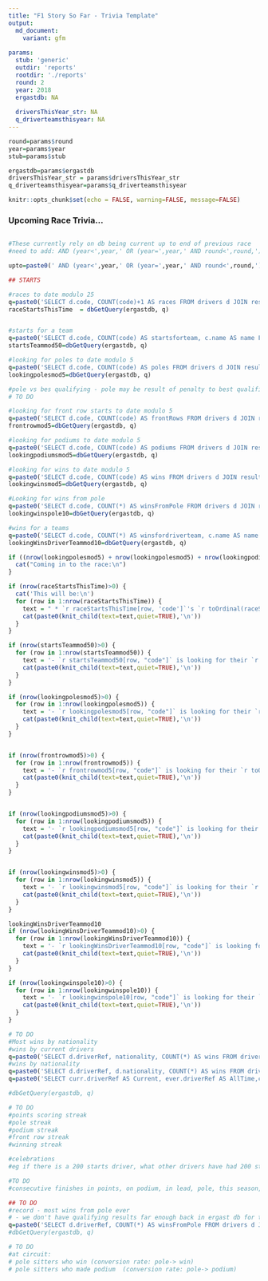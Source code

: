 ```yaml
---
title: "F1 Story So Far - Trivia Template"
output:
  md_document:
    variant: gfm
    
params:
  stub: 'generic'
  outdir: 'reports'
  rootdir: './reports'
  round: 2
  year: 2018
  ergastdb: NA
 
  driversThisYear_str: NA
  q_driverteamsthisyear: NA
---
```


```r

round=params$round
year=params$year
stub=params$stub

ergastdb=params$ergastdb
driversThisYear_str = params$driversThisYear_str
q_driverteamsthisyear=params$q_driverteamsthisyear

knitr::opts_chunk$set(echo = FALSE, warning=FALSE, message=FALSE)
```




### Upcoming Race Trivia...


```r

```

```r

#These currently rely on db being current up to end of previous race
#need to add: AND (year<',year,' OR (year=',year,' AND round<',round,'))

upto=paste0(' AND (year<',year,' OR (year=',year,' AND round<',round,')) ')

## STARTS

#races to date modulo 25
q=paste0('SELECT d.code, COUNT(code)+1 AS races FROM drivers d JOIN results rs WHERE d.driverId=rs.driverId AND code IN (',driversThisYear_str,') GROUP BY code HAVING races>1 AND races % 25 = 0')
raceStartsThisTime  = dbGetQuery(ergastdb, q)


#starts for a team
q=paste0('SELECT d.code, COUNT(code) AS startsforteam, c.name AS name FROM drivers d JOIN races r JOIN results rs JOIN constructors c WHERE c.constructorId=rs.constructorId AND d.driverId=rs.driverId AND r.raceId=rs.raceId AND d.code IN (',driversThisYear_str,') ',upto,' GROUP BY d.code, c.name HAVING (startsforteam+1) % 50 = 0')
startsTeammod50=dbGetQuery(ergastdb, q)

#looking for poles to date modulo 5 
q=paste0('SELECT d.code, COUNT(code) AS poles FROM drivers d JOIN results rs JOIN races r WHERE r.raceId=rs.raceId AND d.code IN (',driversThisYear_str,') AND d.driverId=rs.driverId AND rs.grid=1',upto,' GROUP BY code HAVING poles>1 AND (poles+1) % 5 = 0')
lookingpolesmod5=dbGetQuery(ergastdb, q)

#pole vs bes qualifying - pole may be result of penalty to best qualifier
# TO DO

#looking for front row starts to date modulo 5 
q=paste0('SELECT d.code, COUNT(code) AS frontRows FROM drivers d JOIN results rs JOIN races r WHERE r.raceId=rs.raceId AND d.code IN (',driversThisYear_str,') AND d.driverId=rs.driverId AND rs.grid IN (1,2) ',upto,' GROUP BY code HAVING frontRows>1 AND (frontRows+1) % 5 = 0')
frontrowmod5=dbGetQuery(ergastdb, q)

#looking for podiums to date modulo 5 
q=paste0('SELECT d.code, COUNT(code) AS podiums FROM drivers d JOIN results rs JOIN races r WHERE r.raceId=rs.raceId AND  d.code IN (',driversThisYear_str,') AND d.driverId=rs.driverId AND rs.position IN (1,2,3) ',upto,' GROUP BY code HAVING podiums>1 AND (podiums+1) % 5 = 0')
lookingpodiumsmod5=dbGetQuery(ergastdb, q)

#looking for wins to date modulo 5 
q=paste0('SELECT d.code, COUNT(code) AS wins FROM drivers d JOIN results rs JOIN races r WHERE r.raceId=rs.raceId AND d.code IN (',driversThisYear_str,') AND d.driverId=rs.driverId AND rs.position=1 ',upto,' GROUP BY code HAVING wins>1 AND (wins+1) % 5 = 0')
lookingwinsmod5=dbGetQuery(ergastdb, q)

#Looking for wins from pole
q=paste0('SELECT d.code, COUNT(*) AS winsFromPole FROM drivers d JOIN results rs JOIN races r JOIN qualifying q WHERE r.raceId=rs.raceId AND d.driverId=rs.driverId AND q.driverId=rs.driverId AND q.raceId=rs.raceId AND q.position=1 AND rs.position=1 AND d.code IN (',driversThisYear_str,') ',upto,' GROUP BY d.code HAVING winsFromPole>1 AND (winsFromPole+1) % 10 = 0 ORDER BY winsFromPole DESC')
lookingwinspole10=dbGetQuery(ergastdb, q)

#wins for a teams
q=paste0('SELECT d.code, COUNT(*) AS winsfordriverteam, c.name AS name FROM drivers d JOIN races r JOIN results rs JOIN constructors c JOIN (',q_driverteamsthisyear,') dt WHERE c.constructorId=rs.constructorId AND d.driverId=rs.driverId AND r.raceId=rs.raceId AND rs.position=1 AND dt.code=d.code AND dt.name=c.name AND d.code IN (',driversThisYear_str,') ',upto,' GROUP BY d.code, c.name HAVING (winsfordriverteam+1) % 10 = 0')
lookingWinsDriverTeammod10=dbGetQuery(ergastdb, q)

if ((nrow(lookingpolesmod5) + nrow(lookingpolesmod5) + nrow(lookingpodiumsmod5) + nrow(lookingwinsmod5) +nrow(lookingwinspole10) + nrow(startsTeammod50) +nrow(lookingWinsDriverTeammod10))>0) {
  cat("Coming in to the race:\n")
}

if (nrow(raceStartsThisTime)>0) {
  cat('This will be:\n')
  for (row in 1:nrow(raceStartsThisTime)) {
    text = " * `r raceStartsThisTime[row, 'code']`'s `r toOrdinal(raceStartsThisTime[row, 'races'])` grand prix"
    cat(paste0(knit_child(text=text,quiet=TRUE),'\n'))
  }
}

if (nrow(startsTeammod50)>0) {
  for (row in 1:nrow(startsTeammod50)) {
    text = '- `r startsTeammod50[row, "code"]` is looking for their `r toOrdinal(startsTeammod50[row, "startsforteam"]+1)` start for `r startsTeammod50[row, "name"]`'
    cat(paste0(knit_child(text=text,quiet=TRUE),'\n'))
  }
}

if (nrow(lookingpolesmod5)>0) {
  for (row in 1:nrow(lookingpolesmod5)) {
    text = '- `r lookingpolesmod5[row, "code"]` is looking for their `r toOrdinal(lookingpolesmod5[row, "poles"]+1)` ever pole position'
    cat(paste0(knit_child(text=text,quiet=TRUE),'\n'))
  }
}


if (nrow(frontrowmod5)>0) {
  for (row in 1:nrow(frontrowmod5)) {
    text = '- `r frontrowmod5[row, "code"]` is looking for their `r toOrdinal(frontrowmod5[row, "frontRows"]+1)` ever front row start'
    cat(paste0(knit_child(text=text,quiet=TRUE),'\n'))
  }
}


if (nrow(lookingpodiumsmod5)>0) {
  for (row in 1:nrow(lookingpodiumsmod5)) {
    text = '- `r lookingpodiumsmod5[row, "code"]` is looking for their `r toOrdinal(lookingpodiumsmod5[row, "podiums"]+1)` ever podium finish'
    cat(paste0(knit_child(text=text,quiet=TRUE),'\n'))
  }
}


if (nrow(lookingwinsmod5)>0) {
  for (row in 1:nrow(lookingwinsmod5)) {
    text = '- `r lookingwinsmod5[row, "code"]` is looking for their `r toOrdinal(lookingwinsmod5[row, "wins"]+1)` ever race win'
    cat(paste0(knit_child(text=text,quiet=TRUE),'\n'))
  }
}

lookingWinsDriverTeammod10
if (nrow(lookingWinsDriverTeammod10)>0) {
  for (row in 1:nrow(lookingWinsDriverTeammod10)) {
    text = '- `r lookingWinsDriverTeammod10[row, "code"]` is looking for their `r toOrdinal(lookingWinsDriverTeammod10[row, "winsfordriverteam"]+1)` ever win for `r lookingWinsDriverTeammod10[row,"name"]`'
    cat(paste0(knit_child(text=text,quiet=TRUE),'\n'))
  }
}

if (nrow(lookingwinspole10)>0) {
  for (row in 1:nrow(lookingwinspole10)) {
    text = '- `r lookingwinspole10[row, "code"]` is looking for their `r toOrdinal(lookingwinspole10[row, "winsFromPole"]+1)` ever win from pole'
    cat(paste0(knit_child(text=text,quiet=TRUE),'\n'))
  }
}

```







```r
# TO DO
#Most wins by nationality
#wins by current drivers
q=paste0('SELECT d.driverRef, nationality, COUNT(*) AS wins FROM drivers d JOIN results rs JOIN races r WHERE r.raceId=rs.raceId AND d.code IN (',driversThisYear_str,') AND d.driverId=rs.driverId AND rs.position=1 ',upto,' GROUP BY d.driverId, nationality')
#wins by nationality
q=paste0('SELECT d.driverRef, d.nationality, COUNT(*) AS wins FROM drivers d JOIN results rs JOIN races r WHERE r.raceId=rs.raceId AND d.driverId=rs.driverId AND rs.position=1 ',upto,' GROUP BY d.driverId, nationality')
q=paste0('SELECT curr.driverRef AS Current, ever.driverRef AS AllTime,curr.nationality, ever.wins FROM (SELECT d.driverRef, nationality, COUNT(*) AS wins FROM drivers d JOIN results rs JOIN races r WHERE r.raceId=rs.raceId AND d.code IN (',driversThisYear_str,') AND d.driverId=rs.driverId AND rs.position=1 ',upto,' GROUP BY d.driverId, nationality) curr, (SELECT d.driverRef, d.nationality, COUNT(*) AS wins FROM drivers d JOIN results rs JOIN races r WHERE r.raceId=rs.raceId AND d.driverId=rs.driverId AND rs.position=1 ',upto,' GROUP BY d.driverId, nationality) ever WHERE curr.nationality=ever.nationality and curr.wins=ever.wins and curr.driverRef!= ever.driverRef' )

#dbGetQuery(ergastdb, q)
```

```r
# TO DO
#points scoring streak
#pole streak
#podium streak
#front row streak
#winning streak

#celebrations
#eg if there is a 200 starts driver, what other drivers have had 200 starts (do a check on 0, <=5, <=10, <20; Nth driver to achieve it )

#TO DO
#consecutive finishes in points, on podium, in lead, pole, this season, this team, ever
```

```r
## TO DO
#record - most wins from pole ever 
# - we don't have qualifying results far enough back in ergast db for this
q=paste0('SELECT d.driverRef, COUNT(*) AS winsFromPole FROM drivers d JOIN results rs JOIN races r JOIN qualifying q WHERE r.raceId=rs.raceId AND d.driverId=rs.driverId AND q.driverId=rs.driverId AND  q.raceId=rs.raceId AND q.position=1 AND rs.position=1 ',upto,' GROUP BY d.driverRef ORDER BY winsFromPole DESC')
#dbGetQuery(ergastdb, q)
```



```r
# TO DO
#at circuit:
# pole sitters who win (conversion rate: pole-> win)
# pole sitters who made podium  (conversion rate: pole-> podium)
```
